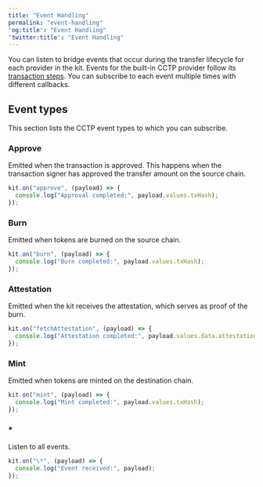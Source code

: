 ```yaml
---
title: "Event Handling"
permalink: "event-handling"
'og:title': "Event Handling"
'twitter:title': "Event Handling"
---
```


You can listen to bridge events that occur during the transfer lifecycle for
each provider in the kit. Events for the built-in CCTP provider follow its
[transaction steps](/bridge-kit/references/error-recovery-and-troubleshooting#transaction-steps-overview).
You can subscribe to each event multiple times with different callbacks.

## Event types

This section lists the CCTP event types to which you can subscribe.

### Approve

Emitted when the transaction is approved. This happens when the transaction
signer has approved the transfer amount on the source chain.

```typescript
kit.on("approve", (payload) => {
  console.log("Approval completed:", payload.values.txHash);
});
```

### Burn

Emitted when tokens are burned on the source chain.



```typescript
kit.on("burn", (payload) => {
  console.log("Burn completed:", payload.values.txHash);
});
```

### Attestation

Emitted when the kit receives the attestation, which serves as proof of the
burn.



```typescript
kit.on("fetchAttestation", (payload) => {
  console.log("Attestation completed:", payload.values.data.attestation);
});
```

### Mint

Emitted when tokens are minted on the destination chain.



```typescript
kit.on("mint", (payload) => {
  console.log("Mint completed:", payload.values.txHash);
});
```

### \*

Listen to all events.



```typescript
kit.on("\*", (payload) => {
  console.log("Event received:", payload);
});
```